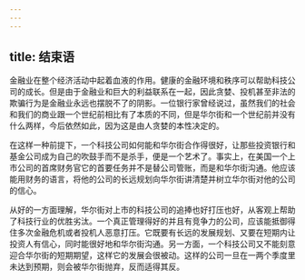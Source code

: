 ```yaml
---
---
---
```

title: 结束语
---




金融业在整个经济活动中起着血液的作用。健康的金融环境和秩序可以帮助科技公司的成长。但是由于金融业和巨大的利益联系在一起，因此贪婪、投机甚至非法的欺骗行为是金融业永远也摆脱不了的阴影。一位银行家曾经说过，虽然我们的社会和我们的商业跟一个世纪前相比有了本质的不同，但是华尔街和一个世纪前并没有什么两样，今后依然如此，因为这是由人贪婪的本性决定的。

在这样一种前提下，一个科技公司如何能和华尔街合作得很好，让那些投资银行和基金公司成为自己的吹鼓手而不是杀手，便是一个艺术了。事实上，在美国一个上市公司的首席财务官它的首要任务并不是替公司管账，而是和华尔街沟通。他应该能用财务的语言，将他的公司的长远规划向华尔街讲清楚并树立华尔街对他的公司的信心。

从好的一方面理解，华尔街对上市的科技公司的追捧也好打压也好，从客观上帮助了科技行业的优胜劣汰。一个真正管理得好的并且有竞争力的公司，应该能抵御得住多次金融危机或者投机人恶意打压。它既要有长远的发展规划、又要在短期内让投资人有信心，同时能很好地和华尔街沟通。另一方面，一个科技公司又不能刻意迎合华尔街的短期期望，这样它的发展会很被动。这样的公司一旦在一两个季度里未达到预期，则会被华尔街抛弃，反而适得其反。